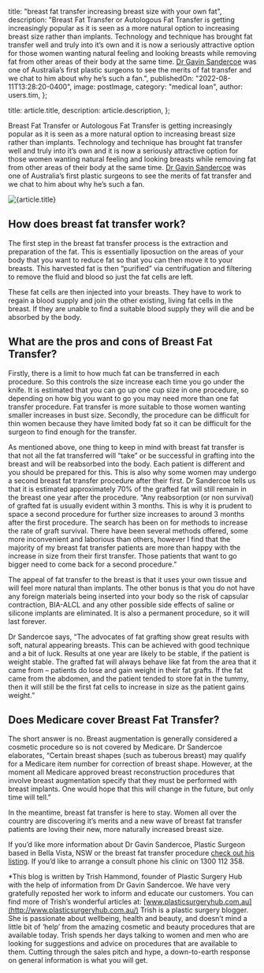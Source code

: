 
  title: "breast fat transfer increasing breast size with your own fat",
  description:
    "Breast Fat Transfer or Autologous Fat Transfer is getting increasingly popular as it is seen as a more natural option to increasing breast size rather than implants. Technology and technique has brought fat transfer well and truly into it’s own and it is now a seriously attractive option for those women wanting natural feeling and looking breasts while removing fat from other areas of their body at the same time. [Dr Gavin Sandercoe](https://www.plasticsurgeryhub.com.au/psh-directory/plastic-surgeons/mr-gavin-sandercoe/) was one of Australia’s first plastic surgeons to see the merits of fat transfer and we chat to him about why he’s such a fan.",
  publishedOn: "2022-08-11T13:28:20-0400",
  image: postImage,
  category: "medical loan",
  author: users.tim,
};

  title: article.title,
  description: article.description,
};


Breast Fat Transfer or Autologous Fat Transfer is getting increasingly popular as it is seen as a more natural option to increasing breast size rather than implants. Technology and technique has brought fat transfer well and truly into it’s own and it is now a seriously attractive option for those women wanting natural feeling and looking breasts while removing fat from other areas of their body at the same time. [Dr Gavin Sandercoe](https://www.plasticsurgeryhub.com.au/psh-directory/plastic-surgeons/mr-gavin-sandercoe/) was one of Australia’s first plastic surgeons to see the merits of fat transfer and we chat to him about why he’s such a fan.

<Image src={postImage} alt={article.title} />

## How does breast fat transfer work?

The first step in the breast fat transfer process is the extraction and preparation of the fat. This is essentially liposuction on the areas of your body that you want to reduce fat so that you can then move it to your breasts. This harvested fat is then “purified” via centrifugation and filtering to remove the fluid and blood so just the fat cells are left.

These fat cells are then injected into your breasts. They have to work to regain a blood supply and join the other existing, living fat cells in the breast. If they are unable to find a suitable blood supply they will die and be absorbed by the body.

## What are the pros and cons of Breast Fat Transfer?

Firstly, there is a limit to how much fat can be transferred in each procedure. So this controls the size increase each time you go under the knife. It is estimated that you can go up one cup size in one procedure, so depending on how big you want to go you may need more than one fat transfer procedure. Fat transfer is more suitable to those women wanting smaller increases in bust size. Secondly, the procedure can be difficult for thin women because they have limited body fat so it can be difficult for the surgeon to find enough for the transfer.

As mentioned above, one thing to keep in mind with breast fat transfer is that not all the fat transferred will “take” or be successful in grafting into the breast and will be reabsorbed into the body. Each patient is different and you should be prepared for this. This is also why some women may undergo a second breast fat transfer procedure after their first. Dr Sandercoe tells us that it is estimated approximately 70% of the grafted fat will still remain in the breast one year after the procedure. “Any reabsorption (or non survival) of grafted fat is usually evident within 3 months. This is why it is prudent to space a second procedure for further size increases to around 3 months after the first procedure. The search has been on for methods to increase the rate of graft survival. There have been several methods offered, some more inconvenient and laborious than others, however I find that the majority of my breast fat transfer patients are more than happy with the increase in size from their first transfer. Those patients that want to go bigger need to come back for a second procedure.”

The appeal of fat transfer to the breast is that it uses your own tissue and will feel more natural than implants. The other bonus is that you do not have any foreign materials being inserted into your body so the risk of capsular contraction, BIA-ALCL and any other possible side effects of saline or silicone implants are eliminated. It is also a permanent procedure, so it will last forever.

Dr Sandercoe says, “The advocates of fat grafting show great results with soft, natural appearing breasts. This can be achieved with good technique and a bit of luck. Results at one year are likely to be stable, if the patient is weight stable. The grafted fat will always behave like fat from the area that it came from – patients do lose and gain weight in their fat grafts. If the fat came from the abdomen, and the patient tended to store fat in the tummy, then it will still be the first fat cells to increase in size as the patient gains weight.”

## Does Medicare cover Breast Fat Transfer?

The short answer is no. Breast augmentation is generally considered a cosmetic procedure so is not covered by Medicare. Dr Sandercoe elaborates, “Certain breast shapes (such as tuberous breast) may qualify for a Medicare item number for correction of breast shape. However, at the moment all Medicare approved breast reconstruction procedures that involve breast augmentation specify that they must be performed with breast implants. One would hope that this will change in the future, but only time will tell.”

In the meantime, breast fat transfer is here to stay. Women all over the country are discovering it’s merits and a new wave of breast fat transfer patients are loving their new, more naturally increased breast size.

If you’d like more information about Dr Gavin Sandercoe, Plastic Surgeon based in Bella Vista, NSW or the breast fat transfer procedure [check out his listing](https://www.plasticsurgeryhub.com.au/psh-directory/plastic-surgeons/mr-gavin-sandercoe/). If you’d like to arrange a consult phone his clinic on 1300 112 358.

\*This blog is written by Trish Hammond, founder of Plastic Surgery Hub with the help of information from Dr Gavin Sandercoe. We have very gratefully reposted her work to inform and educate our customers. You can find more of Trish’s wonderful articles at: [www.plasticsurgeryhub.com.au](http://www.plasticsurgeryhub.com.au/) Trish is a plastic surgery blogger. She is passionate about wellbeing, health and beauty, and doesn’t mind a little bit of ‘help’ from the amazing cosmetic and beauty procedures that are available today. Trish spends her days talking to women and men who are looking for suggestions and advice on procedures that are available to them. Cutting through the sales pitch and hype, a down-to-earth response on general information is what you will get.
